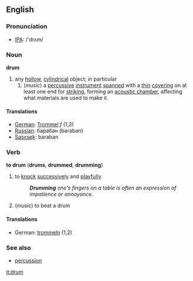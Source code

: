 ==English==
===Pronunciation===
*[[IPA]]: /'drʌm/
===Noun===
'''drum'''
#any [[hollow]], [[cylindrical]] object; in particular
##(''music'') a [[percussive]] [[instrument]] [[spanned]] with a [[thin]] [[covering]] on at least one end for [[strike|striking]], forming an [[acoustic chamber]], affecting what materials are used to make it.
====Translations====
*[[German]]: [[Trommel]] ''f'' (1,2)
*[[Russian]]: барабан (baraban)
*[[Sasxsek]]: baraban

===Verb===
'''to drum''' ('''drums''', '''drummed''', '''drumming''')
#to [[knock]] [[successively]] and [[playful]]ly
#:'''''Drumming''' one's fingers on a table is often an expression of impatience or annoyance.''
#(''music'') to beat a drum
====Translations====
*German: [[trommeln]] (1,2)

===See also===
*[[percussion]]

[[it:drum]]